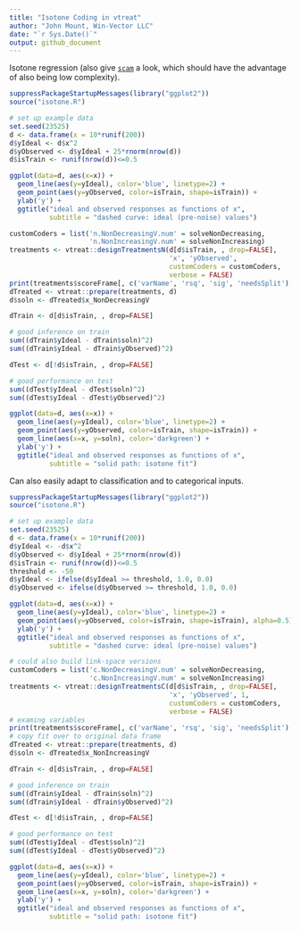 ```yaml
---
title: "Isotone Coding in vtreat"
author: "John Mount, Win-Vector LLC"
date: "`r Sys.Date()`"
output: github_document
---
```


Isotone regression (also give [`scam`](https://CRAN.R-project.org/package=scam) a look, which should have the advantage of also being low complexity).

```r
suppressPackageStartupMessages(library("ggplot2"))
source("isotone.R")

# set up example data
set.seed(23525)
d <- data.frame(x = 10*runif(200))
d$yIdeal <- d$x^2
d$yObserved <- d$yIdeal + 25*rnorm(nrow(d))
d$isTrain <- runif(nrow(d))<=0.5

ggplot(data=d, aes(x=x)) + 
  geom_line(aes(y=yIdeal), color='blue', linetype=2) + 
  geom_point(aes(y=yObserved, color=isTrain, shape=isTrain)) +
  ylab('y') +
  ggtitle("ideal and observed responses as functions of x",
          subtitle = "dashed curve: ideal (pre-noise) values")

customCoders = list('n.NonDecreasingV.num' = solveNonDecreasing,
                    'n.NonIncreasingV.num' = solveNonIncreasing)
treatments <- vtreat::designTreatmentsN(d[d$isTrain, , drop=FALSE], 
                                        'x', 'yObserved', 
                                        customCoders = customCoders,
                                        verbose = FALSE)
print(treatments$scoreFrame[, c('varName', 'rsq', 'sig', 'needsSplit'), drop=FALSE])
dTreated <- vtreat::prepare(treatments, d)
d$soln <- dTreated$x_NonDecreasingV

dTrain <- d[d$isTrain, , drop=FALSE]

# good inference on train
sum((dTrain$yIdeal - dTrain$soln)^2)
sum((dTrain$yIdeal - dTrain$yObserved)^2)

dTest <- d[!d$isTrain, , drop=FALSE]

# good performance on test
sum((dTest$yIdeal - dTest$soln)^2)
sum((dTest$yIdeal - dTest$yObserved)^2)

ggplot(data=d, aes(x=x)) + 
  geom_line(aes(y=yIdeal), color='blue', linetype=2) + 
  geom_point(aes(y=yObserved, color=isTrain, shape=isTrain)) +
  geom_line(aes(x=x, y=soln), color='darkgreen') +
  ylab('y') +
  ggtitle("ideal and observed responses as functions of x",
          subtitle = "solid path: isotone fit")

```

Can also easily adapt to classification and to categorical inputs.

```r
suppressPackageStartupMessages(library("ggplot2"))
source("isotone.R")

# set up example data
set.seed(23525)
d <- data.frame(x = 10*runif(200))
d$yIdeal <- -d$x^2
d$yObserved <- d$yIdeal + 25*rnorm(nrow(d))
d$isTrain <- runif(nrow(d))<=0.5
threshold <- -50
d$yIdeal <- ifelse(d$yIdeal >= threshold, 1.0, 0.0)
d$yObserved <- ifelse(d$yObserved >= threshold, 1.0, 0.0)

ggplot(data=d, aes(x=x)) + 
  geom_line(aes(y=yIdeal), color='blue', linetype=2) + 
  geom_point(aes(y=yObserved, color=isTrain, shape=isTrain), alpha=0.5) + 
  ylab('y') +
  ggtitle("ideal and observed responses as functions of x",
          subtitle = "dashed curve: ideal (pre-noise) values")

# could also build link-space versions
customCoders = list('c.NonDecreasingV.num' = solveNonDecreasing,
                    'c.NonIncreasingV.num' = solveNonIncreasing)
treatments <- vtreat::designTreatmentsC(d[d$isTrain, , drop=FALSE], 
                                        'x', 'yObserved', 1,
                                        customCoders = customCoders,
                                        verbose = FALSE)
# examing variables
print(treatments$scoreFrame[, c('varName', 'rsq', 'sig', 'needsSplit'), drop=FALSE])
# copy fit over to original data frame
dTreated <- vtreat::prepare(treatments, d)
d$soln <- dTreated$x_NonIncreasingV

dTrain <- d[d$isTrain, , drop=FALSE]

# good inference on train
sum((dTrain$yIdeal - dTrain$soln)^2)
sum((dTrain$yIdeal - dTrain$yObserved)^2)

dTest <- d[!d$isTrain, , drop=FALSE]

# good performance on test
sum((dTest$yIdeal - dTest$soln)^2)
sum((dTest$yIdeal - dTest$yObserved)^2)

ggplot(data=d, aes(x=x)) + 
  geom_line(aes(y=yIdeal), color='blue', linetype=2) + 
  geom_point(aes(y=yObserved, color=isTrain, shape=isTrain)) +
  geom_line(aes(x=x, y=soln), color='darkgreen') +
  ylab('y') +
  ggtitle("ideal and observed responses as functions of x",
          subtitle = "solid path: isotone fit")

```
